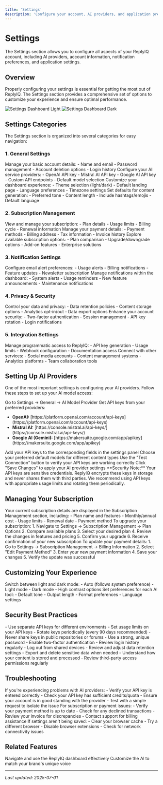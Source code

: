 ```yaml
---
title: 'Settings'
description: 'Configure your account, AI providers, and application preferences'
---
```


# Settings

The Settings section allows you to configure all aspects of your ReplyIQ account, including AI providers, account information, notification preferences, and application settings.

## Overview

Properly configuring your settings is essential for getting the most out of ReplyIQ. The Settings section provides a comprehensive set of options to customize your experience and ensure optimal performance.

<img
  className="block dark:hidden"
  src="/images/settings-dashboard-light.png"
  alt="Settings Dashboard Light"
/>
<img
  className="hidden dark:block"
  src="/images/settings-dashboard-dark.png"
  alt="Settings Dashboard Dark"
/>

## Settings Categories

The Settings section is organized into several categories for easy navigation:

### 1. General Settings

<AccordionGroup>
  <Accordion title="Account Information">
    Manage your basic account details:
    - Name and email
    - Password management
    - Account deletion options
    - Login history
  </Accordion>
  
  <Accordion title="AI Model Providers">
    Configure your AI service providers:
    - OpenAI API key
    - Mistral AI API key
    - Google AI API key
    - Custom API endpoints
    - Default model selection
  </Accordion>
  
  <Accordion title="Interface Preferences">
    Customize your dashboard experience:
    - Theme selection (light/dark)
    - Default landing page
    - Language preferences
    - Timezone settings
  </Accordion>
  
  <Accordion title="Default Content Settings">
    Set defaults for content generation:
    - Preferred tone
    - Content length
    - Include hashtags/emojis
    - Default language
  </Accordion>
</AccordionGroup>

### 2. Subscription Management

<AccordionGroup>
  <Accordion title="Current Plan">
    View and manage your subscription:
    - Plan details
    - Usage limits
    - Billing cycle
    - Renewal information
  </Accordion>
  
  <Accordion title="Billing Information">
    Manage your payment details:
    - Payment methods
    - Billing address
    - Tax information
    - Invoice history
  </Accordion>
  
  <Accordion title="Plan Options">
    Explore available subscription options:
    - Plan comparison
    - Upgrade/downgrade options
    - Add-on features
    - Enterprise solutions
  </Accordion>
</AccordionGroup>

### 3. Notification Settings

<AccordionGroup>
  <Accordion title="Email Notifications">
    Configure email alert preferences:
    - Usage alerts
    - Billing notifications
    - Feature updates
    - Newsletter subscription
  </Accordion>
  
  <Accordion title="In-App Notifications">
    Manage notifications within the dashboard:
    - System alerts
    - Usage reminders
    - New feature announcements
    - Maintenance notifications
  </Accordion>
</AccordionGroup>

### 4. Privacy & Security

<AccordionGroup>
  <Accordion title="Privacy Settings">
    Control your data and privacy:
    - Data retention policies
    - Content storage options
    - Analytics opt-in/out
    - Data export options
  </Accordion>
  
  <Accordion title="Security Options">
    Enhance your account security:
    - Two-factor authentication
    - Session management
    - API key rotation
    - Login notifications
  </Accordion>
</AccordionGroup>

### 5. Integration Settings

<AccordionGroup>
  <Accordion title="API Access">
    Manage programmatic access to ReplyIQ:
    - API key generation
    - Usage limits
    - Webhook configuration
    - Documentation access
  </Accordion>
  
  <Accordion title="Third-Party Connections">
    Connect with other services:
    - Social media accounts
    - Content management systems
    - Analytics platforms
    - Team collaboration tools
  </Accordion>
</AccordionGroup>

## Setting Up AI Providers

One of the most important settings is configuring your AI providers. Follow these steps to set up your AI model access:

<Steps>
  <Step title="Navigate to AI Model Providers">
    Go to Settings → General → AI Model Provider
  </Step>
  <Step title="Obtain API Keys">
    Get API keys from your preferred providers:
    <ul>
      <li><b>OpenAI:</b> [https://platform.openai.com/account/api-keys](https://platform.openai.com/account/api-keys)</li>
      <li><b>Mistral AI:</b> [https://console.mistral.ai/api-keys/](https://console.mistral.ai/api-keys/)</li>
      <li><b>Google AI (Gemini):</b> [https://makersuite.google.com/app/apikey](https://makersuite.google.com/app/apikey)</li>
    </ul>
  </Step>
  <Step title="Enter API Keys">
    Add your API keys to the corresponding fields in the settings panel
  </Step>
  <Step title="Select Default Models">
    Choose your preferred default models for different content types
  </Step>
  <Step title="Test Connection">
    Use the "Test Connection" button to verify your API keys are working correctly
  </Step>
  <Step title="Save Configuration">
    Click "Save Changes" to apply your AI provider settings
  </Step>
</Steps>

<Warning>
  **Security Note:** Your API keys are sensitive credentials. ReplyIQ encrypts these keys in storage and never shares them with third parties. We recommend using API keys with appropriate usage limits and rotating them periodically.
</Warning>

## Managing Your Subscription

<AccordionGroup>
  <Accordion title="Viewing Current Plan">
    Your current subscription details are displayed in the Subscription Management section, including:
    - Plan name and features
    - Monthly/annual cost
    - Usage limits
    - Renewal date
    - Payment method
  </Accordion>
  
  <Accordion title="Upgrading Your Plan">
    To upgrade your subscription:
    1. Navigate to Settings → Subscription Management → Plan Options
    2. Compare available plans
    3. Select your desired plan
    4. Review the changes in features and pricing
    5. Confirm your upgrade
    6. Receive confirmation of your new subscription
  </Accordion>
  
  <Accordion title="Updating Billing Information">
    To update your payment details:
    1. Go to Settings → Subscription Management → Billing Information
    2. Select "Edit Payment Method"
    3. Enter your new payment information
    4. Save your changes
    5. Verify the update was successful
  </Accordion>
</AccordionGroup>

## Customizing Your Experience

<CardGroup cols={2}>
  <Card title="Theme Settings" icon="palette">
    Switch between light and dark mode:
    - Auto (follows system preference)
    - Light mode
    - Dark mode
    - High contrast options
  </Card>
  <Card title="Default Tool Settings" icon="sliders">
    Set preferences for each AI tool:
    - Default tone
    - Output length
    - Format preferences
    - Language settings
  </Card>
</CardGroup>

## Security Best Practices

<AccordionGroup>
  <Accordion title="API Key Management">
    - Use separate API keys for different environments
    - Set usage limits on your API keys
    - Rotate keys periodically (every 90 days recommended)
    - Never share keys in public repositories or forums
  </Accordion>
  
  <Accordion title="Account Security">
    - Use a strong, unique password
    - Enable two-factor authentication
    - Review login history regularly
    - Log out from shared devices
  </Accordion>
  
  <Accordion title="Data Protection">
    - Review and adjust data retention settings
    - Export and delete sensitive data when needed
    - Understand how your content is stored and processed
    - Review third-party access permissions regularly
  </Accordion>
</AccordionGroup>

## Troubleshooting

<AccordionGroup>
  <Accordion title="API Connection Issues">
    If you're experiencing problems with AI providers:
    - Verify your API key is entered correctly
    - Check your API key has sufficient credits/quota
    - Ensure your account is in good standing with the provider
    - Test with a simple request to isolate the issue
  </Accordion>
  
  <Accordion title="Billing Problems">
    For subscription or payment issues:
    - Verify your payment method is up to date
    - Check for any declined transactions
    - Review your invoice for discrepancies
    - Contact support for billing assistance
  </Accordion>
  
  <Accordion title="Settings Not Saving">
    If settings aren't being saved:
    - Clear your browser cache
    - Try a different browser
    - Disable browser extensions
    - Check for network connectivity issues
  </Accordion>
</AccordionGroup>

## Related Features

<CardGroup cols={2}>
  <Card
    title="Dashboard Overview"
    icon="gauge"
    href="/dashboard/overview"
  >
    Navigate and use the ReplyIQ dashboard effectively
  </Card>
  <Card
    title="Brand Voice Training"
    icon="microphone"
    href="/dashboard/brand-voice-training"
  >
    Customize the AI to match your brand's unique voice
  </Card>
</CardGroup>

---

_Last updated: 2025-07-01_